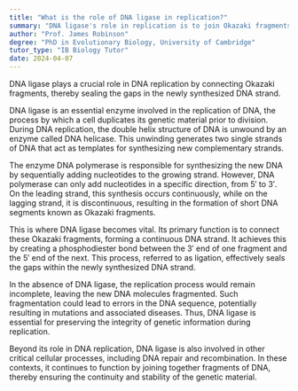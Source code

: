 ```yaml
---
title: "What is the role of DNA ligase in replication?"
summary: "DNA ligase's role in replication is to join Okazaki fragments together, sealing the gaps in the newly synthesized DNA strand."
author: "Prof. James Robinson"
degree: "PhD in Evolutionary Biology, University of Cambridge"
tutor_type: "IB Biology Tutor"
date: 2024-04-07
---
```


DNA ligase plays a crucial role in DNA replication by connecting Okazaki fragments, thereby sealing the gaps in the newly synthesized DNA strand.

DNA ligase is an essential enzyme involved in the replication of DNA, the process by which a cell duplicates its genetic material prior to division. During DNA replication, the double helix structure of DNA is unwound by an enzyme called DNA helicase. This unwinding generates two single strands of DNA that act as templates for synthesizing new complementary strands.

The enzyme DNA polymerase is responsible for synthesizing the new DNA by sequentially adding nucleotides to the growing strand. However, DNA polymerase can only add nucleotides in a specific direction, from $5'$ to $3'$. On the leading strand, this synthesis occurs continuously, while on the lagging strand, it is discontinuous, resulting in the formation of short DNA segments known as Okazaki fragments.

This is where DNA ligase becomes vital. Its primary function is to connect these Okazaki fragments, forming a continuous DNA strand. It achieves this by creating a phosphodiester bond between the $3'$ end of one fragment and the $5'$ end of the next. This process, referred to as ligation, effectively seals the gaps within the newly synthesized DNA strand.

In the absence of DNA ligase, the replication process would remain incomplete, leaving the new DNA molecules fragmented. Such fragmentation could lead to errors in the DNA sequence, potentially resulting in mutations and associated diseases. Thus, DNA ligase is essential for preserving the integrity of genetic information during replication.

Beyond its role in DNA replication, DNA ligase is also involved in other critical cellular processes, including DNA repair and recombination. In these contexts, it continues to function by joining together fragments of DNA, thereby ensuring the continuity and stability of the genetic material.
    